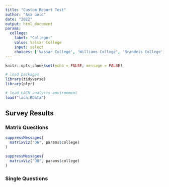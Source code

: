 ```yaml
---
title: "Custom Report Test"
author: "Asa Gold"
date: "2022"
output: html_document
params:
  college:
    label: "College:"
    value: Vassar College
    input: select
    choices: ['Vassar College', 'Williams College', 'Brandeis College', 'College of the Holy Cross', 'Franklin and Marshall College']
---
```


```r
knitr::opts_chunk$set(echo = FALSE, message = FALSE)

# load packages
library(tidyverse)
library(plyr)

# load LACN analysis environment
load("lacn.RData")
```


## Survey Results {.tabset}

### Matrix Questions

```r

suppressMessages(
  matrixViz("Q6", params$college)
)

```


```r
suppressMessages(
  matrixViz("Q8", params$college)
)
```




### Single Questions
